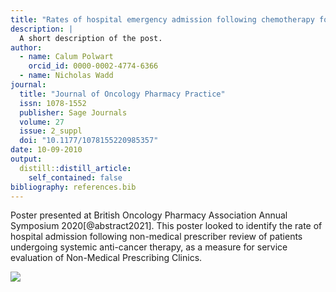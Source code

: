 ```yaml
---
title: "Rates of hospital emergency admission following chemotherapy for patients undergoing review by a Non-Medical Prescriber: A useful metric for service evaluation?"
description: |
  A short description of the post.
author:
  - name: Calum Polwart
    orcid_id: 0000-0002-4774-6366
  - name: Nicholas Wadd
journal: 
  title: "Journal of Oncology Pharmacy Practice"
  issn: 1078-1552
  publisher: Sage Journals
  volume: 27
  issue: 2_suppl
  doi: "10.1177/1078155220985357"
date: 10-09-2010
output:
  distill::distill_article:
    self_contained: false
bibliography: references.bib
---
```


Poster presented at British Oncology Pharmacy Association Annual Symposium 2020[@abstract2021]. This poster looked to identify the rate of hospital admission following non-medical prescriber review of patients undergoing systemic anti-cancer therapy, as a measure for service evaluation of Non-Medical Prescribing Clinics.

![](images/screenshot-www.researchgate.net-2021.03.14-22_57_15.png){.external}
